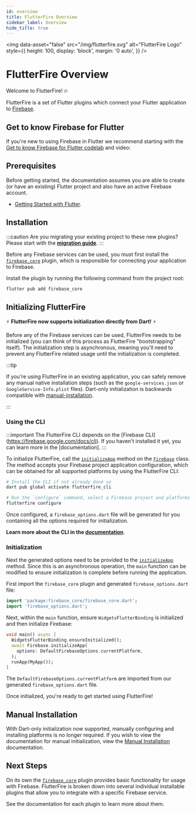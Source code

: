 ```yaml
---
id: overview
title: FlutterFire Overview
sidebar_label: Overview
hide_title: true
---
```


<img
  data-asset="false"
  src="/img/flutterfire.svg"
  alt="FlutterFire Logo"
  style={{
    height: 100,
    display: 'block',
    margin: '0 auto',
  }}
/>

<h1 style={{ textAlign: 'center', marginBottom: '4rem' }}>
  FlutterFire Overview
</h1>

Welcome to FlutterFire! 🔥

FlutterFire is a set of Flutter plugins which connect your Flutter application to [Firebase](https://firebase.com).

## Get to know Firebase for Flutter

If you're new to using Firebase in Flutter we recommend starting with the
[Get to know Firebase for Flutter codelab](https://firebase.google.com/codelabs/firebase-get-to-know-flutter) and video:

<YouTube id="wUSkeTaBonA" />

## Prerequisites

Before getting started, the documentation assumes you are able to create (or have an existing) Flutter project and also
have an active Firebase account.

- [Getting Started with Flutter](https://flutter.dev/docs/get-started/install).

## Installation

:::caution
Are you migrating your existing project to these new plugins? Please start with the <a href="https://firebase.flutter.dev/docs/migration"><b>migration guide</b></a>.
:::

Before any Firebase services can be used, you must first install the [`firebase_core`](https://pub.dev/packages/firebase_core)
plugin, which is responsible for connecting your application to Firebase.

Install the plugin by running the following command from the project root:

```bash
flutter pub add firebase_core
```

## Initializing FlutterFire

⚡ **️FlutterFire now supports initialization directly from Dart!** ⚡️

Before any of the Firebase services can be used, FlutterFire needs to be initialized (you can think of this process as
FlutterFire "bootstrapping" itself). The initialization step is asynchronous, meaning you'll need to prevent any FlutterFire
related usage until the initialization is completed.

:::tip

If you're using FlutterFire in an existing application, you can safely remove any manual native installation
steps (such as the `google-services.json` or `GoogleService-Info.plist` files). Dart-only initialization
is backwards compatible with [manual-installation](./manual-installation.mdx).

:::

### Using the CLI

:::important
The FlutterFire CLI depends on the [Firebase CLI] (https://firebase.google.com/docs/cli). If you haven't installed it yet, you can learn more in the [documentation]. 
:::

To initialize FlutterFire, call the [`initializeApp`](!firebase_core.Firebase.initializeApp) method on the [`Firebase`](!firebase_core.Firebase) class.
The method accepts your Firebase project application configuration, which can be obtained for all supported platforms by using the FlutterFire CLI:

```bash
# Install the CLI if not already done so
dart pub global activate flutterfire_cli

# Run the `configure` command, select a Firebase project and platforms
flutterfire configure
```

Once configured, a `firebase_options.dart` file will be generated for you containing all the options
required for initialization.

**Learn more about the CLI in the [documentation](./cli.mdx)**.

### Initialization

Next the generated options need to be provided to the [`initializeApp`](!firebase_core.Firebase.initializeApp) method.
Since this is an asynchronous operation, the `main` function can be modified to ensure initialization is complete before
running the application.

First import the `firebase_core` plugin and generated `firebase_options.dart` file:

```dart title="lib/main.dart"
import 'package:firebase_core/firebase_core.dart';
import 'firebase_options.dart';
```

Next, within the `main` function, ensure `WidgetsFlutterBinding` is initialized and then initialize Firebase:

```dart title="lib/main.dart"
void main() async {
  WidgetsFlutterBinding.ensureInitialized();
  await Firebase.initializeApp(
    options: DefaultFirebaseOptions.currentPlatform,
  );
  runApp(MyApp());
}
```

The `DefaultFirebaseOptions.currentPlatform` are imported from our generated `firebase_options.dart` file.

Once initialized, you're ready to get started using FlutterFire!

## Manual Installation

With Dart-only initialization now supported, manually configuring and installing platforms is no longer
required. If you wish to view the documentation for manual initialization, view the
[Manual Installation](./manual-installation.mdx) documentation.

## Next Steps

On its own the [`firebase_core`](!firebase_core) plugin provides basic functionality for usage with Firebase. FlutterFire is broken down
into several individual installable plugins that allow you to integrate with a specific Firebase service.

See the documentation for each plugin to learn more about them.
